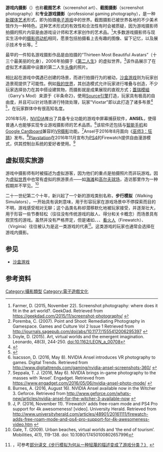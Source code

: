 {{for|在虚拟现实中使用现实世界的照片|VR摄影}}
{{NoteTA
| G1 = Games
}}

'''游戏内摄影'''（{{lang-en|In-game photography}}）也称'''截图艺术'''（screenshot art）、'''截图摄影'''（screenshot photography）和'''专业游戏摄影'''（professional gaming photography），是一种[[新媒体艺术|新媒体艺术]]形式，即为拍摄[[电子游戏|电子游戏]]中的世界。截图摄影已被世界各地的不少美术馆作为一种特色。这种艺术形式的有效性和合法性有时会被质疑，因为游戏摄影师拍摄的照片内容是由游戏设计师和艺术家创作的艺术品。<ref>Farmer, D. (2015, November 22). Screenshot photography: where does it fit in the art world?. GeekDad. Retrieved from https://geekdad.com/2015/11/screenshot-photography/ {{Wayback|url=https://geekdad.com/2015/11/screenshot-photography/ |date=20200929075224 }}</ref>大多数游戏摄影师与现实生活中的[[摄影师|摄影师]][[动机|动机]]相同，愿景包括拍摄看上去有趣的图像、留下记忆，以及展示技术专长等。<ref>Poremba, C. (2007). Point and Shoot: Remediating Photography in Gamespace. Games and Culture Vol 2 Issue 1 Retrieved from http://journals.sagepub.com/doi/abs/10.1177/1555412006295397 {{Wayback|url=http://journals.sagepub.com/doi/abs/10.1177/1555412006295397 |date=20200802070614 }}</ref>

最早的一件知名游戏摄影作品是由{{tsl|en|Eva and Franco Mattes|Eva和Franco Mattes}}拍摄的“Thirteen Most Beautiful Avatars”（十三个最美丽的化身），2006年拍摄于《[[第二人生_(互聯網)|第二人生]]》的虚拟世界。<ref>Doyle, D. (2015). Art, virtual worlds and the emergent imagination. Leonardo, 48(3), 244-250. doi:10.1162/LEON_a_00708</ref>该作品展示了在虚拟艺术画廊中设置的第二人生[[头像|头像]]的照片。

相比起在游戏中偶遇已创建的场景，而进行拍摄行为的被动，[[沙盒游戏|沙盒游戏]]则为玩家创造景观提供了可能性。例如[[我的世界|我的世界]]，其创造模式允许玩家进行堆叠与创造，不少玩家选择协力在其中搭设建筑物，而摄影就是成果展现的直观方式；[[蓋瑞模組|蓋瑞模組]]（Garry's Mod）来源于《半条命2》，使用[[Source引擎|Source引擎]]打造，玩家具有极高的自由度，并且可以针对场景进行特效处理，玩家"Vioxtar"即以此打造了诸多布景<ref>{{Cite web |url=https://vioxtar.deviantart.com/ |title=Vioxtar的DeviantArt主页 |access-date=2018-03-22 |archive-date=2017-02-15 |archive-url=https://web.archive.org/web/20170215132609/http://vioxtar.deviantart.com/ |dead-url=no }}</ref>
<ref>{{Cite news|url=https://gmod.facepunch.com/blog/mega-builders/|title=The Mega Builder of Garry's Mod|last=Pearson|first=Craig|date=September 14, 2017|work=facepunch|accessdate=2018-03-22|archive-date=2020-11-11|archive-url=https://web.archive.org/web/20201111164745/https://gmod.facepunch.com/blog/mega-builders/|dead-url=no}}{{en}}</ref>，在玩家群体中有很高知名度。

2016年5月，[[英伟达|NVIDIA]]推出了具备专业功能的游戏中屏幕捕获软件，'''ANSEL'''，使得普通人也能够实现专业游戏摄影师的艺术品质。<ref>Isacsson, D. (2016, May 8). NVIDIA Ansel introduces VR photography to games. Digital Trends. Retrieved from http://www.digitaltrends.com/gaming/nvidia-ansel-screenshots-360/ {{Wayback|url=http://www.digitaltrends.com/gaming/nvidia-ansel-screenshots-360/ |date=20201029090816 }}</ref>该软件还包括与[[智能手机|智能手机]]和[[Google_Cardboard|Google Cardboard]]兼容的[[VR摄影|VR摄影]]功能。<ref>Seppala, T. J. (2016, May 6). NVIDIA brings in-game photography to the masses with ‘Ansel’. Engadget. Retrieved from https://www.engadget.com/2016/05/06/nvidia-ansel-photo-mode/ {{Wayback|url=https://www.engadget.com/2016/05/06/nvidia-ansel-photo-mode/ |date=20190323130033 }}</ref>Ansel于2016年8月面向《[[巫师3：狂猎|巫师3：狂猎]]》发布。<ref>Burnes, A. (2016, August 16). NVIDIA Ansel available now in the Witcher 3. Geforce. Retrieved from http://www.geforce.com/whats-new/articles/nvidia-ansel-for-the-witcher-3-available-now {{Wayback|url=http://www.geforce.com/whats-new/articles/nvidia-ansel-for-the-witcher-3-available-now |date=20190330014744 }}</ref>[[Playstation|Playstation]]在2016年11月宣布为[[PS4|PS4]]的Firewatch提供自由漫游模式，供其控制台系统的爱好者使用。<ref>J, P. (2016, November 11). ‘Firewatch’ adds free-roam mode and PS4 Pro support for 4k awesomeness! [video]. University Herald. Retrieved from http://www.universityherald.com/articles/48901/20161111/firewatch-adds-free-roam-mode-and-ps4-pro-support-for-4k-awesomeness-video.htm {{Wayback|url=http://www.universityherald.com/articles/48901/20161111/firewatch-adds-free-roam-mode-and-ps4-pro-support-for-4k-awesomeness-video.htm |date=20180629131032 }}</ref>

== 虚拟现实旅游 ==

游戏中摄影师有时被描述为虚拟游客，因为他们的重点是拍摄照片而非玩游戏。因为[[虚拟世界|虚拟世界]]中也常有虚拟的旅游景点——如[[海滩|海滩]]和[[高尔夫球场|高尔夫球场]]，造访那里作为一种假期并不罕见。<ref>Gale, T. (2009). Urban beaches, virtual worlds and ‘the end of tourism’. Mobilities, 4(1), 119-138. doi: 10.1080/17450100802657996</ref>

二十一世纪第二个十年，新兴起了一个新的游戏类别名称，'''步行模拟'''（Walking Simulators），一开始具有讽刺意味，用于形容玩家在游戏场景中不停探索而目的不明，游戏感受相对无聊；这个品类名称却潜移默化地被玩家接受，并逐渐壮大，用于形容一些节奏轻松（往往没有传统游戏的敌人、得分和关卡概念）而场景具有观赏性的游戏。虽然并没有严格界定，但是诸如{{le|Dear Esther|Dear Esther}}、{{le|Gone Home|Gone Home}}、{{le|万众狂欢|verybody's Gone to the Rapture}}、[[看火人|看火人]]（Firewatch）、{{le|弗吉尼亚|Virginia (video game)}}（Virginia）往往被认为是这一类游戏的代表<ref>{{Cite news|url=http://www.gamasutra.com/view/news/291307/Devs_discuss_the_history_and_the_future_of_socalled_walking_sims.php|title=Devs discuss the history and the future of so-called 'walking sims'|last=Irwin|first=Jon|work=gamasutra|accessdate=2018-03-22|archive-date=2020-11-11|archive-url=https://web.archive.org/web/20201111183032/http://www.gamasutra.com/view/news/291307/Devs_discuss_the_history_and_the_future_of_socalled_walking_sims.php|dead-url=no}}{{en}}，可参考[http://www.chuapp.com/article/282305.html 部分译文《步行模拟为何从一种轻蔑的描述变成了游戏分类？》] {{Wayback|url=http://www.chuapp.com/article/282305.html |date=20210115173002 }}</ref>。这类游戏的玩家也通常会选择在游戏内摄影。

== 参见 ==
*[[沙盒游戏|沙盒游戏]]

== 参考资料 ==
{{Reflist|2}}

[[Category:攝影類型|Category:攝影類型]]
[[Category:電子遊戲文化|Category:電子遊戲文化]]